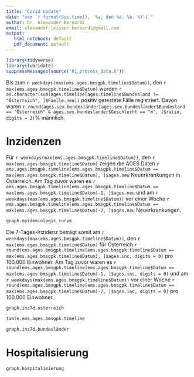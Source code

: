 ```yaml
---
title: "Covid Update"
date: "vom `r format(Sys.time(), '%a, den %d. %b. %Y')`"
author: Dr. Alexander Bernardi
email: alexander.leisser.bernardi@gmail.com
output: 
   html_notebook: default
   pdf_document: default
---
```


```r
library(tidyverse)
library(lubridate)
suppressMessages(source("01_process_data.R"))
```
Bis zum `r weekdays(max(ems.ages.bmsgpk.timeline$Datum))`, den `r max(ems.ages.bmsgpk.timeline$Datum)` wurden 
`r as.character(sum(ages.timeline[ages.timeline$Bundesland != "Österreich", ]$Faelle.neu))` positiv getestete Fälle registriert.
Davon waren `r round(ages.sex.bundesländer[ages.sex.bundesländer$Bundesland == "Österreich" & ages.sex.bundesländer$Geschlecht == "m", ]$ratio, digits = 2)`% männlich.

# Inzidenzen #

Für `r weekdays(max(ems.ages.bmsgpk.timeline$Datum))`, den `r max(ems.ages.bmsgpk.timeline$Datum)` zeigen die AGES Daten
`r ems.ages.bmsgpk.timeline[ems.ages.bmsgpk.timeline$Datum == max(ems.ages.bmsgpk.timeline$Datum), ]$ages.neu` 
Neuerkrankungen in Österreich. Am Tag zuvor waren es 
`r ems.ages.bmsgpk.timeline[ems.ages.bmsgpk.timeline$Datum == max(ems.ages.bmsgpk.timeline$Datum)-1, ]$ages.neu` 
und am `r weekdays(max(ems.ages.bmsgpk.timeline$Datum))` vor einer Woche 
`r ems.ages.bmsgpk.timeline[ems.ages.bmsgpk.timeline$Datum == max(ems.ages.bmsgpk.timeline$Datum)-7, ]$ages.neu` 
Neuerkrankungen.

```r
graph.epidemiologic_curve
```


Die 7-Tages-Inzidenz beträgt somit am `r weekdays(max(ems.ages.bmsgpk.timeline$Datum))`, den `r max(ems.ages.bmsgpk.timeline$Datum)` für Österreich 
`r round(ems.ages.bmsgpk.timeline[ems.ages.bmsgpk.timeline$Datum == max(ems.ages.bmsgpk.timeline$Datum), ]$ages.inc, digits = 0)` 
pro 100.000 Einwohner. Am Tag zuvor waren es
`r round(ems.ages.bmsgpk.timeline[ems.ages.bmsgpk.timeline$Datum == max(ems.ages.bmsgpk.timeline$Datum)-1, ]$ages.inc, digits = 0)`
und am `r weekdays(max(ems.ages.bmsgpk.timeline$Datum))` vor einer Woche 
`r round(ems.ages.bmsgpk.timeline[ems.ages.bmsgpk.timeline$Datum == max(ems.ages.bmsgpk.timeline$Datum)-7, ]$ages.inc, digits = 0)` 
pro 100.000 Einwohner.

```r
graph.inz7d.österreich
```


```r
table.ems.ages.bmsgpk.timeline
```

```r
graph.inz7d.bundesländer
```

# Hospitalisierung #

```r
graph.hospitalisierung
```

